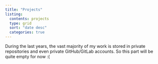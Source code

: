 ```yaml
---
title: "Projects"
listing: 
  contents: projects 
  type: grid
  sort: "date desc"
  categories: true
---
```

  
During the last years, the vast majority of my work is stored in private
repositories and even private GitHub/GitLab accounts. So this part will be quite empty for now :(

